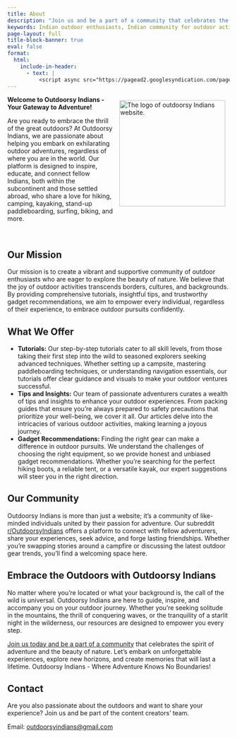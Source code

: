 ```yaml
---
title: About
description: "Join us and be a part of a community that celebrates the spirit of adventure and the beauty of nature."
keywords: Indian outdoor enthusiasts, Indian community for outdoor activities, Indians abroad, outdoor activities, well-being, things to do outdoors, gear recommendations
page-layout: full
title-block-banner: true
eval: false
format: 
  html:
    include-in-header: 
      - text: |
          <script async src="https://pagead2.googlesyndication.com/pagead/js/adsbygoogle.js?client=ca-pub-2310816379007310"     crossorigin="anonymous"></script>
---
```


<p>

<img src="images/web-logo-no-bg.png" alt="The logo of outdoorsy Indians website." align="right" width="240" style="padding: 10px 10px 10px 10px;"/>

**Welcome to Outdoorsy Indians - Your Gateway to Adventure!**

Are you ready to embrace the thrill of the great outdoors?
At Outdoorsy Indians, we are passionate about helping you embark on exhilarating outdoor adventures, regardless of where you are in the world.
Our platform is designed to inspire, educate, and connect fellow Indians, both within the subcontinent and those settled abroad, who share a love for hiking, camping, kayaking, stand-up paddleboarding, surfing, biking, and more.

</p>

<br>

## Our Mission

Our mission is to create a vibrant and supportive community of outdoor enthusiasts who are eager to explore the beauty of nature.
We believe that the joy of outdoor activities transcends borders, cultures, and backgrounds.
By providing comprehensive tutorials, insightful tips, and trustworthy gadget recommendations, we aim to empower every individual, regardless of their experience, to embrace outdoor pursuits confidently.

## What We Offer

-   **Tutorials:** Our step-by-step tutorials cater to all skill levels, from those taking their first step into the wild to seasoned explorers seeking advanced techniques. Whether setting up a campsite, mastering paddleboarding techniques, or understanding navigation essentials, our tutorials offer clear guidance and visuals to make your outdoor ventures successful.
-   **Tips and Insights:** Our team of passionate adventurers curates a wealth of tips and insights to enhance your outdoor experiences. From packing guides that ensure you're always prepared to safety precautions that prioritize your well-being, we cover it all. Our articles delve into the intricacies of various outdoor activities, making learning a joyous journey.
-   **Gadget Recommendations:** Finding the right gear can make a difference in outdoor pursuits. We understand the challenges of choosing the right equipment, so we provide honest and unbiased gadget recommendations. Whether you're searching for the perfect hiking boots, a reliable tent, or a versatile kayak, our expert suggestions will steer you in the right direction.

## Our Community

Outdoorsy Indians is more than just a website; it's a community of like-minded individuals united by their passion for adventure.
Our subreddit [r/OutdoorsyIndians](https://www.reddit.com/r/OutdoorsyIndians/) offers a platform to connect with fellow adventurers, share your experiences, seek advice, and forge lasting friendships.
Whether you're swapping stories around a campfire or discussing the latest outdoor gear trends, you'll find a welcoming space here.

## Embrace the Outdoors with Outdoorsy Indians

No matter where you're located or what your background is, the call of the wild is universal.
Outdoorsy Indians are here to guide, inspire, and accompany you on your outdoor journey.
Whether you're seeking solitude in the mountains, the thrill of conquering waves, or the tranquility of a starlit night in the wilderness, our resources are designed to empower you every step.

[Join us today and be a part of a community](https://www.reddit.com/r/OutdoorsyIndians/) that celebrates the spirit of adventure and the beauty of nature.
Let's embark on unforgettable experiences, explore new horizons, and create memories that will last a lifetime.
Outdoorsy Indians - Where Adventure Knows No Boundaries!

## Contact

Are you also passionate about the outdoors and want to share your experience?
Join us and be part of the content creators' team.

Email: [outdoorsyindians\@gmail.com](mailto:outdoorsyindians@gmail.com)
